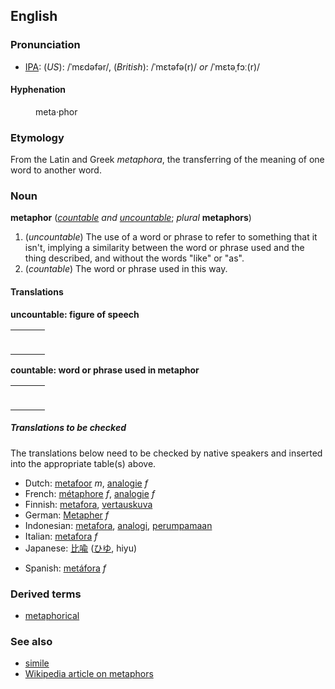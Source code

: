 ==English==
===Pronunciation===
*[[IPA]]: (''US''): /ˈmɛdəfər/, (''British''): /ˈmɛtəfə(r)/ ''or'' /ˈmɛtəˌfɔː(r)/

====Hyphenation====
:meta&middot;phor

===Etymology===
From the Latin and Greek ''metaphora'', the transferring of the meaning of one word to another word.<!--the Greek should be in Greek alphabet-->

===Noun===
'''metaphor''' (''[[countable]] and [[uncountable]]''; ''plural'' '''metaphors''')

#(''uncountable'') The use of a word or phrase to refer to something that it isn't, implying a similarity between the word or phrase used and the thing described, and without the words "like" or "as".
#(''countable'') The word or phrase used in this way.

====Translations====

'''uncountable: figure of speech'''
{| border=0  width=100%
|-
|bgcolor="#FFFFE0" valign=top width=48%|
{|
<!--languages from A to M go here-->
|}
| width=1% |
|bgcolor="#FFFFE0" valign=top width=48%|
{|
<!--languages from N to Z go here-->
|}
|}

'''countable: word or phrase used in metaphor'''
{| border=0  width=100%
|-
|bgcolor="#FFFFE0" valign=top width=48%|
{|
<!--languages from A to M go here-->
|}
| width=1% |
|bgcolor="#FFFFE0" valign=top width=48%|
{|
<!--languages from N to Z go here-->
|}
|}

=====Translations to be checked=====
<!--Remove this section once all of the translations below have been moved into the tables above.-->

The translations below need to be checked by native speakers and inserted into the appropriate table(s) above.

*Dutch: [[metafoor]] ''m'', [[analogie]] ''f''
*French: [[métaphore]] ''f'', [[analogie]] ''f''
*Finnish: [[metafora]], [[vertauskuva]]
*German: [[Metapher]] ''f''
*Indonesian: [[metafora]], [[analogi]], [[umpama|perumpamaan]]
*Italian: [[metafora]] ''f''
*Japanese: [[比喩]] ([[ひゆ]], hiyu)
<!-- probably not: if this is a Google translation, the word might not have been translated *Portuguese: metaphor ''m'' -->
*Spanish: [[metáfora]] ''f''

===Derived terms===
*[[metaphorical]]

===See also===
*[[simile]]
*[[w:metaphor|Wikipedia article on metaphors]]